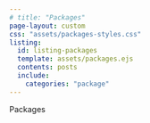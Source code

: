 ```yaml
---
# title: "Packages"
page-layout: custom
css: "assets/packages-styles.css"
listing:
  id: listing-packages
  template: assets/packages.ejs
  contents: posts
  include:
    categories: "package"
---
```


<div class = "big-title">Packages</div>

::: {#listing-packages}
:::
